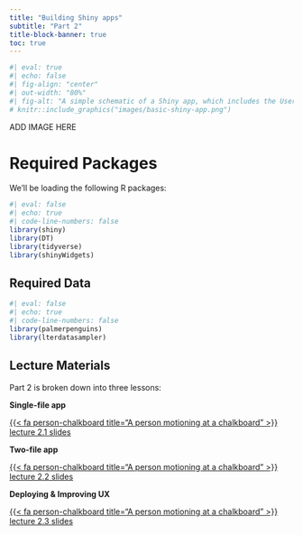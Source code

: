 ```yaml
---
title: "Building Shiny apps"
subtitle: "Part 2"
title-block-banner: true
toc: true
---
```


```r
#| eval: true 
#| echo: false
#| fig-align: "center"
#| out-width: "80%" 
#| fig-alt: "A simple schematic of a Shiny app, which includes the User Interface (UI, colored in blue) and the Server (colored in orange). The UI creates what the user will see and interact with, while the server builds the outputs that react and update based on user inputs."
# knitr::include_graphics("images/basic-shiny-app.png")
```

::: {.center-text .body-text-s .gray-text}
ADD IMAGE HERE
:::

# Required Packages

We'll be loading the following R packages: 

```r
#| eval: false
#| echo: true
#| code-line-numbers: false
library(shiny)
library(DT)
library(tidyverse)
library(shinyWidgets)
```

## Required Data

```r
#| eval: false
#| echo: true
#| code-line-numbers: false
library(palmerpenguins)
library(lterdatasampler)
```

## Lecture Materials

Part 2 is broken down into three lessons:

<!-- UPDATE GGPLOT THEME TO FUNCTION  -->

::: {.grid}

::: {.g-col-12 .g-col-md-4}
::: {.center-text}
[**Single-file app**]{.teal-text .body-text-m}

[{{< fa person-chalkboard title="A person motioning at a chalkboard" >}} lecture 2.1 slides](slides/part2.1-single-file-app-slides.qmd){.btn role="button" target="_blank"} 
:::
:::

::: {.g-col-12 .g-col-md-4}
::: {.center-text}
[**Two-file app**]{.teal-text .body-text-m}

[{{< fa person-chalkboard title="A person motioning at a chalkboard" >}} lecture 2.2 slides](slides/part2.2-two-file-app-slides.qmd){.btn role="button" target="_blank"} 
:::
:::

::: {.g-col-12 .g-col-md-4}
::: {.center-text}
[**Deploying & Improving UX**]{.teal-text .body-text-m}

[{{< fa person-chalkboard title="A person motioning at a chalkboard" >}} lecture 2.3 slides](slides/part2.3-deploy-improve-ux-slides.qmd){.btn role="button" target="_blank"} 
:::
:::

:::
